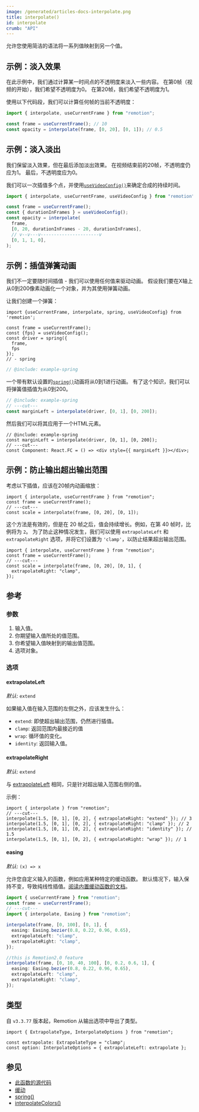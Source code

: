 ```yaml
---
image: /generated/articles-docs-interpolate.png
title: interpolate()
id: interpolate
crumb: "API"
---
```


<YouTube
  minutes={6}
  href="https://www.youtube.com/watch?v=sff_CdWw_-c"
  thumb="https://i.ytimg.com/vi/sff_CdWw_-c/hqdefault.jpg?sqp=-oaymwEcCPYBEIoBSFXyq4qpAw4IARUAAIhCGAFwAcABBg==&rs=AOn4CLDPXdTFxf6qNNfkSr_91y0xVTXaXQ"
  title="如何插值()"
/>

允许您使用简洁的语法将一系列值映射到另一个值。

## 示例：淡入效果

在此示例中，我们通过计算某一时间点的不透明度来淡入一些内容。
在第0帧（视频的开始），我们希望不透明度为0。
在第20帧，我们希望不透明度为1。

使用以下代码段，我们可以计算任何帧的当前不透明度：

```ts twoslash
import { interpolate, useCurrentFrame } from "remotion";

const frame = useCurrentFrame(); // 10
const opacity = interpolate(frame, [0, 20], [0, 1]); // 0.5
```

## 示例：淡入淡出

我们保留淡入效果，但在最后添加淡出效果。
在视频结束前的20帧，不透明度仍应为1。
最后，不透明度应为0。

我们可以一次插值多个点，并使用[`useVideoConfig()`](/docs/use-video-config)来确定合成的持续时间。

```ts twoslash
import { interpolate, useCurrentFrame, useVideoConfig } from "remotion";

const frame = useCurrentFrame();
const { durationInFrames } = useVideoConfig();
const opacity = interpolate(
  frame,
  [0, 20, durationInFrames - 20, durationInFrames],
  // v--v---v----------------------v
  [0, 1, 1, 0],
);
```

## 示例：插值弹簧动画

我们不一定要随时间插值 - 我们可以使用任何值来驱动动画。
假设我们要在X轴上从0到200像素动画化一个对象，并为其使用弹簧动画。

让我们创建一个弹簧：

```twoslash include example
import {useCurrentFrame, interpolate, spring, useVideoConfig} from 'remotion';

const frame = useCurrentFrame();
const {fps} = useVideoConfig();
const driver = spring({
  frame,
  fps
});
// - spring
```

```ts twoslash
// @include: example-spring
```

一个带有默认设置的[`spring()`](/docs/spring)动画将从0到1进行动画。
有了这个知识，我们可以将弹簧值插值为从0到200。

```ts twoslash
// @include: example-spring
// ---cut---
const marginLeft = interpolate(driver, [0, 1], [0, 200]);
```

然后我们可以将其应用于一个HTML元素。

```tsx twoslash {1}
// @include: example-spring
const marginLeft = interpolate(driver, [0, 1], [0, 200]);
// ---cut---
const Component: React.FC = () => <div style={{ marginLeft }}></div>;
```

## 示例：防止输出超出输出范围

考虑以下插值，应该在20帧内动画缩放：

```tsx twoslash
import { interpolate, useCurrentFrame } from "remotion";
const frame = useCurrentFrame();
// ---cut---
const scale = interpolate(frame, [0, 20], [0, 1]);
```

这个方法是有效的，但是在 20 帧之后，值会持续增长。例如，在第 40 帧时，比例将为 `2`。
为了防止这种情况发生，我们可以使用 `extrapolateLeft` 和 `extrapolateRight` 选项，并将它们设置为 `'clamp'`，以防止结果超出输出范围。

```tsx twoslash
import { interpolate, useCurrentFrame } from "remotion";
const frame = useCurrentFrame();
// ---cut---
const scale = interpolate(frame, [0, 20], [0, 1], {
  extrapolateRight: "clamp",
});
```

## 参考

### 参数

1. 输入值。
2. 你期望输入值所处的值范围。
3. 你希望输入值映射到的输出值范围。
4. 选项对象。

### 选项

#### extrapolateLeft

_默认_: `extend`

如果输入值在输入范围的左侧之外，应该发生什么：

- `extend`: 即使超出输出范围，仍然进行插值。
- `clamp`: 返回范围内最接近的值
- `wrap`: 循环值的变化。
- `identity`: 返回输入值。

#### extrapolateRight

_默认_: `extend`

与 [extrapolateLeft](#extrapolateleft) 相同，只是针对超出输入范围右侧的值。

示例：

```tsx twoslash
import { interpolate } from "remotion";
// ---cut---
interpolate(1.5, [0, 1], [0, 2], { extrapolateRight: "extend" }); // 3
interpolate(1.5, [0, 1], [0, 2], { extrapolateRight: "clamp" }); // 2
interpolate(1.5, [0, 1], [0, 2], { extrapolateRight: "identity" }); // 1.5
interpolate(1.5, [0, 1], [0, 2], { extrapolateRight: "wrap" }); // 1
```

#### easing

_默认_: `(x) => x`

允许您自定义输入的函数，例如应用某种特定的缓动函数。
默认情况下，输入保持不变，导致纯线性插值。[阅读内置缓动函数的文档](/docs/easing)。

```ts twoslash
import { useCurrentFrame } from "remotion";
const frame = useCurrentFrame();
// ---cut---
import { interpolate, Easing } from "remotion";

interpolate(frame, [0, 100], [0, 1], {
  easing: Easing.bezier(0.8, 0.22, 0.96, 0.65),
  extrapolateLeft: "clamp",
  extrapolateRight: "clamp",
});

//this is Remotion2.0 feature
interpolate(frame, [0, 10, 40, 100], [0, 0.2, 0.6, 1], {
  easing: Easing.bezier(0.8, 0.22, 0.96, 0.65),
  extrapolateLeft: "clamp",
  extrapolateRight: "clamp",
});
```

## 类型

自 `v3.3.77` 版本起，Remotion 从输出选项中导出了类型。

```tsx twoslash
import { ExtrapolateType, InterpolateOptions } from "remotion";

const extrapolate: ExtrapolateType = "clamp";
const option: InterpolateOptions = { extrapolateLeft: extrapolate };
```

## 参见

- [此函数的源代码](https://github.com/remotion-dev/remotion/blob/main/packages/core/src/interpolate.ts)
- [缓动](/docs/easing)
- [spring()](/docs/spring)
- [interpolateColors()](/docs/interpolate-colors)
